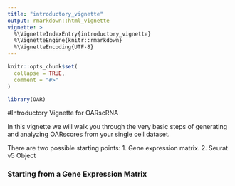 ```yaml
---
title: "introductory_vignette"
output: rmarkdown::html_vignette
vignette: >
  %\VignetteIndexEntry{introductory_vignette}
  %\VignetteEngine{knitr::rmarkdown}
  %\VignetteEncoding{UTF-8}
---
```


```r
knitr::opts_chunk$set(
  collapse = TRUE,
  comment = "#>"
)
```

```r
library(OAR)
```

#Introductory Vignette for OARscRNA

In this vignette we will walk you through the very basic steps of generating and analyzing OARscores from your single cell dataset.

There are two possible starting points: 
1. Gene expression matrix.
2. Seurat v5 Object

### Starting from a Gene Expression Matrix
```r

```

